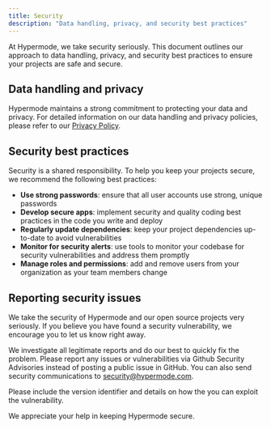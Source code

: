 ```yaml
---
title: Security
description: "Data handling, privacy, and security best practices"
---
```


At Hypermode, we take security seriously. This document outlines our approach to data handling,
privacy, and security best practices to ensure your projects are safe and secure.

## Data handling and privacy

Hypermode maintains a strong commitment to protecting your data and privacy. For detailed
information on our data handling and privacy policies, please refer to our
[Privacy Policy](https://hypermode.com/privacy).

## Security best practices

Security is a shared responsibility. To help you keep your projects secure, we recommend the
following best practices:

- **Use strong passwords**: ensure that all user accounts use strong, unique passwords
- **Develop secure apps**: implement security and quality coding best practices in the code you
  write and deploy
- **Regularly update dependencies**: keep your project dependencies up-to-date to avoid
  vulnerabilities
- **Monitor for security alerts**: use tools to monitor your codebase for security vulnerabilities
  and address them promptly
- **Manage roles and permissions**: add and remove users from your organization as your team members
  change

## Reporting security issues

We take the security of Hypermode and our open source projects very seriously. If you believe you
have found a security vulnerability, we encourage you to let us know right away.

We investigate all legitimate reports and do our best to quickly fix the problem. Please report any
issues or vulnerabilities via Github Security Advisories instead of posting a public issue in
GitHub. You can also send security communications to security@hypermode.com.

Please include the version identifier and details on how the you can exploit the vulnerability.

We appreciate your help in keeping Hypermode secure.
